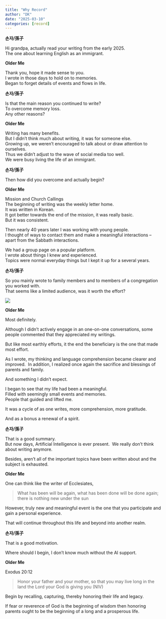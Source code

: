 ```yaml
---
title: "Why Record"
author: "DK"
date: "2025-03-10"
categories: [record]
---
```


**손자/孫子**

Hi grandpa, actually read your writing from the early 2025.\
The one about learning English as an immigrant.

**Older Me**

Thank you, hope it made sense to you.\
I wrote in those days to hold on to memories.\
Began to forget details of events and flows in life.

**손자/孫子**

Is that the main reason you continued to write?\
To overcome memory loss.\
Any other reasons?

**Older Me**

Writing has many benefits.\
But I didn't think much about writing, it was for someone else.\
Growing up, we weren't encouraged to talk about or draw attention to ourselves.\
Thus we didn't adjust to the wave of social media too well.\
We were busy living the life of an immigrant.

**손자/孫子**

Then how did you overcome and actually begin?

**Older Me**

Mission and Church Callings\
The beginning of writing was the weekly letter home.\
It was written in Korean.\
It got better towards the end of the mission, it was really basic.\
But it was consistent.

Then nearly 40 years later I was working with young people.\
I thought of ways to contact them and make a meaningful interactions -- apart from the Sabbath interactions.

We had a group page on a popular platform.\
I wrote about things I knew and experienced.\
Topics were normal everyday things but I kept it up for a several years.

**손자/孫子**

So you mainly wrote to family members and to members of a congregation you worked with.\
That seems like a limited audience, was it worth the effort?

![](images/DSC_9174 Copy Copy.JPG)

**Older Me**

Most definitely.

Although I didn't actively engage in an one-on-one conversations, some people commented that they appreciated my writings.

But like most earthly efforts, it the end the beneficiary is the one that made most effort.

As I wrote, my thinking and language comprehension became clearer and improved.\ 
In addition, I realized once again the sacrifice and blessings of parents and family.

And something I didn't expect.

I began to see that my life had been a meaningful.\
Filled with seemingly small events and memories.\
People that guided and lifted me.

It was a cycle of as one writes, more comprehension, more gratitude.

And as a bonus a renewal of a spirit.

**손자/孫子**

That is a good summary. \
But now days, Artificial Intelligence is ever present.\ 
We really don't think about writing anymore.

Besides, aren't all of the important topics have been written about and the subject is exhausted.

**Older Me**

One can think like the writer of Ecclesiates,

> What has been will be again, what has been done will be done again; there is nothing new under the sun

However, truly new and meaningful event is the one that you participate and gain a personal experience.

That will continue throughout this life and beyond into another realm.

**손자/孫子**

That is a good motivation.

Where should I begin, I don't know much without the AI support.

**Older Me**

Exodus 20:12

> Honor your father and your mother, so that you may live long in the land the Lord your God is giving you (NIV)

Begin by recalling, capturing, thereby honoring their life and legacy.

If fear or reverence of God is the beginning of wisdom then honoring parents ought to be the beginning of a long and a prosperous life.

